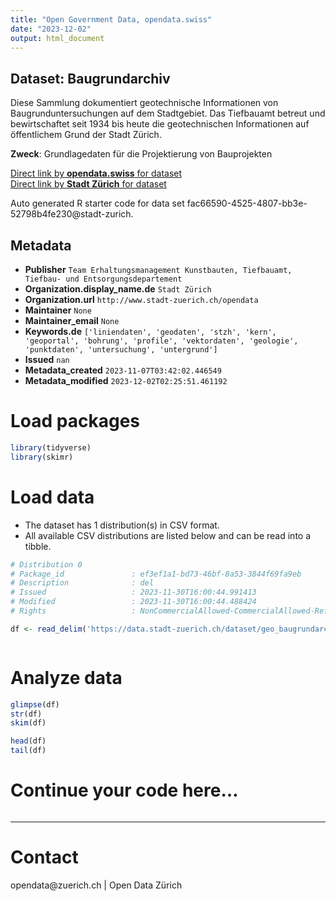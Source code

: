 ```yaml
---
title: "Open Government Data, opendata.swiss"
date: "2023-12-02"
output: html_document
---
```


## Dataset: Baugrundarchiv

Diese Sammlung dokumentiert geotechnische Informationen von Baugrunduntersuchungen auf dem Stadtgebiet. Das Tiefbauamt betreut und bewirtschaftet seit 1934 bis heute die geotechnischen Informationen auf öffentlichem Grund der Stadt Zürich.

**Zweck**: Grundlagedaten für die Projektierung von Bauprojekten

[Direct link by **opendata.swiss** for dataset](https://opendata.swiss/de/dataset/baugrundarchiv)<br>
[Direct link by **Stadt Zürich** for dataset](https://data.stadt-zuerich.ch/dataset/geo_baugrundarchiv)

Auto generated R starter code for data set fac66590-4525-4807-bb3e-52798b4fe230@stadt-zurich.

## Metadata

- **Publisher** `Team Erhaltungsmanagement Kunstbauten, Tiefbauamt, Tiefbau- und Entsorgungsdepartement`
- **Organization.display_name.de** `Stadt Zürich`
- **Organization.url** `http://www.stadt-zuerich.ch/opendata`
- **Maintainer** `None`
- **Maintainer_email** `None`
- **Keywords.de** `['liniendaten', 'geodaten', 'stzh', 'kern', 'geoportal', 'bohrung', 'profile', 'vektordaten', 'geologie', 'punktdaten', 'untersuchung', 'untergrund']`
- **Issued** `nan`
- **Metadata_created** `2023-11-07T03:42:02.446549`
- **Metadata_modified** `2023-12-02T02:25:51.461192`


# Load packages

```r

library(tidyverse)
library(skimr)

```

# Load data

-   The dataset has 1 distribution(s) in CSV format.
-   All available CSV distributions are listed below and can be read into a tibble.

```r

# Distribution 0
# Package_id               : ef3ef1a1-bd73-46bf-8a53-3844f69fa9eb
# Description              : del
# Issued                   : 2023-11-30T16:00:44.991413
# Modified                 : 2023-11-30T16:00:44.488424
# Rights                   : NonCommercialAllowed-CommercialAllowed-ReferenceNotRequired

df <- read_delim('https://data.stadt-zuerich.ch/dataset/geo_baugrundarchiv/download/del')



```

# Analyze data

```r

glimpse(df)
str(df)
skim(df)

head(df)
tail(df)

```

# Continue your code here...

```r

```

------------------------------------------------------------------------

# Contact

opendata@zuerich.ch | Open Data Zürich
